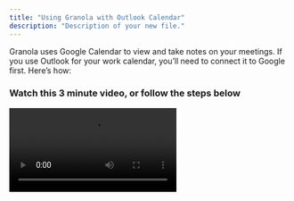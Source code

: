 ```yaml
---
title: "Using Granola with Outlook Calendar"
description: "Description of your new file."
---
```


Granola uses Google Calendar to view and take notes on your meetings. If you use Outlook for your work calendar, you’ll need to connect it to Google first. Here’s how:

### Watch this 3 minute video, or follow the steps below

<video controls className="w-full aspect-video" src="https://www.loom.com/share/d09ac60fd71246b5b4259347914fef75?sid=fb7f2289-7b6f-41b8-ac28-f9656914c984" />

### 1. Open settings on [outlook.com](http://outlook.com)

Head to [outlook.com](http://outlook.com) and sign in with your work account, then open settings

### 2. Get a publish URL for your work calendar

1. In settings, navigate to `Calendar` → `Shared Calendars`

2. Under `Publish a calendar` , select your main work calendar, and then select `Can view all details` from the dropdown

3. Click `Publish`
   ![CleanShot 2024-04-05 at 14.34.43@2x.png](https://prod-files-secure.s3.us-west-2.amazonaws.com/193cc12c-d70b-4c53-bb85-bcfb9bb7a6e7/4ec36503-1de0-493c-8eb8-cc94e2978f8c/CleanShot_2024-04-05_at_14.34.432x.png)

4. Click the `ICS` url and then copy it
   ![CleanShot 2024-04-05 at 14.38.08@2x.png](https://prod-files-secure.s3.us-west-2.amazonaws.com/193cc12c-d70b-4c53-bb85-bcfb9bb7a6e7/066b7a8d-1759-445f-9c5c-bb0cb9547c37/CleanShot_2024-04-05_at_14.38.082x.png)

## 3. Add a new calendar in Google Calendar

1. Head to Google Calendar ([calendar.google.com](http://calendar.google.com))

2. Click the plus next to `Other Calendars` and then select `From URL`
   ![CleanShot 2024-04-05 at 14.40.47@2x.png](https://prod-files-secure.s3.us-west-2.amazonaws.com/193cc12c-d70b-4c53-bb85-bcfb9bb7a6e7/f49c25ab-c74c-4387-a148-7e320369bbba/CleanShot_2024-04-05_at_14.40.472x.png)

3. Paste the link you got from Outlook and click `Add Calendar`
   ![CleanShot 2024-04-05 at 14.41.56@2x.png](https://prod-files-secure.s3.us-west-2.amazonaws.com/193cc12c-d70b-4c53-bb85-bcfb9bb7a6e7/9398f04b-faaf-4b64-9772-34b8aaef3f2a/CleanShot_2024-04-05_at_14.41.562x.png)

## 4. Turn your new calendar on in Granola

1. In Granola, click the Gear icon next to `Coming Up`

2. Your recently added calendar should appear in this list. Toggle it on to see your outlook events

\<aside> ℹ️ The calendar name in Granola might not always be accurate, so just look for new calendars in this list

\</aside>

\<aside> ⏱️

Granola can take a few minutes to sync and recognise your newly added calendar. If it’s taking a reeaally long time, try signing out and back in again.

\</aside>

![CleanShot 2024-04-05 at 14.48.05@2x.png](https://prod-files-secure.s3.us-west-2.amazonaws.com/193cc12c-d70b-4c53-bb85-bcfb9bb7a6e7/64c00463-c834-4854-9e27-0070b6cbb921/CleanShot_2024-04-05_at_14.48.052x.png)

## 5. Get stuck? Message us and we’ll help!

Email us at [help@granola.so](mailto:help@granola.so) and we’ll get you unstuck